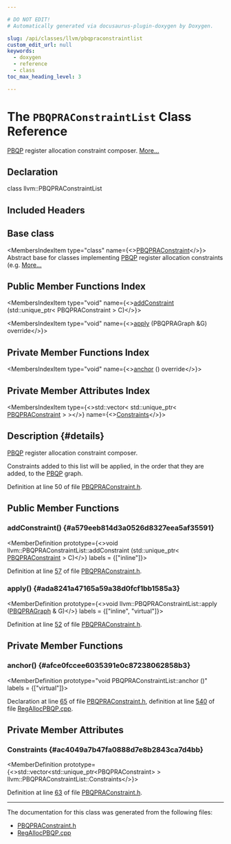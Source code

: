 ```yaml
---

# DO NOT EDIT!
# Automatically generated via docusaurus-plugin-doxygen by Doxygen.

slug: /api/classes/llvm/pbqpraconstraintlist
custom_edit_url: null
keywords:
  - doxygen
  - reference
  - class
toc_max_heading_level: 3

---
```





# The `PBQPRAConstraintList` Class Reference

<DoxygenPage pluginConfig={pluginConfig}>

<a href="/docs/api/namespaces/llvm/pbqp">PBQP</a> register allocation constraint composer. <a href="#details">More...</a>

## Declaration

<CodeBlock>class llvm::PBQPRAConstraintList</CodeBlock>

## Included Headers

<IncludesList>
<IncludesListItem
  filePath="llvm/CodeGen/PBQPRAConstraint.h"
  permalink="/docs/api/files/include/include/llvm/include/llvm/codegen/pbqpraconstraint-h"
  isLocal="true" />
</IncludesList>

## Base class

<MembersIndex>

<MembersIndexItem
  type="class"
  name={<><a href="/docs/api/classes/llvm/pbqpraconstraint">PBQPRAConstraint</a></>}>
Abstract base for classes implementing <a href="/docs/api/namespaces/llvm/pbqp">PBQP</a> register allocation constraints (e.g. <a href="/docs/api/classes/llvm/pbqpraconstraint/#details">More...</a>
</MembersIndexItem>

</MembersIndex>

## Public Member Functions Index

<MembersIndex>

<MembersIndexItem
  type="void"
  name={<><a href="#a579eeb814d3a0526d8327eea5af35591">addConstraint</a> (std::unique&#95;ptr&lt; PBQPRAConstraint &gt; C)</>}>
</MembersIndexItem>

<MembersIndexItem
  type="void"
  name={<><a href="#ada8241a47165a59a38d0fcf1bb1585a3">apply</a> (PBQPRAGraph &amp;G) override</>}>
</MembersIndexItem>

</MembersIndex>

## Private Member Functions Index

<MembersIndex>

<MembersIndexItem
  type="void"
  name={<><a href="#afce0fccee6035391e0c87238062858b3">anchor</a> () override</>}>
</MembersIndexItem>

</MembersIndex>

## Private Member Attributes Index

<MembersIndex>

<MembersIndexItem
  type={<>std::vector&lt; std::unique&#95;ptr&lt; <a href="/docs/api/classes/llvm/pbqpraconstraint">PBQPRAConstraint</a> &gt; &gt;</>}
  name={<><a href="#ac4049a7b47fa0888d7e8b2843ca7d4bb">Constraints</a></>}>
</MembersIndexItem>

</MembersIndex>

## Description {#details}

<a href="/docs/api/namespaces/llvm/pbqp">PBQP</a> register allocation constraint composer.

Constraints added to this list will be applied, in the order that they are added, to the <a href="/docs/api/namespaces/llvm/pbqp">PBQP</a> graph.

Definition at line 50 of file <a href="/docs/api/files/include/include/llvm/include/llvm/codegen/pbqpraconstraint-h">PBQPRAConstraint.h</a>.

<SectionDefinition>

## Public Member Functions

### addConstraint() {#a579eeb814d3a0526d8327eea5af35591}

<MemberDefinition
  prototype={<>void llvm::PBQPRAConstraintList::addConstraint (std::unique&#95;ptr&lt; <a href="/docs/api/classes/llvm/pbqpraconstraint">PBQPRAConstraint</a> &gt; C)</>}
  labels = {["inline"]}>

Definition at line <a href="/docs/api/files/include/include/llvm/include/llvm/codegen/pbqpraconstraint-h/#l00057">57</a> of file <a href="/docs/api/files/include/include/llvm/include/llvm/codegen/pbqpraconstraint-h">PBQPRAConstraint.h</a>.
</MemberDefinition>

### apply() {#ada8241a47165a59a38d0fcf1bb1585a3}

<MemberDefinition
  prototype={<>void llvm::PBQPRAConstraintList::apply (<a href="/docs/api/namespaces/llvm/#a3e50e01d41081a45d6a7f23af6b52df2">PBQPRAGraph</a> &amp; G)</>}
  labels = {["inline", "virtual"]}>

Definition at line <a href="/docs/api/files/include/include/llvm/include/llvm/codegen/pbqpraconstraint-h/#l00052">52</a> of file <a href="/docs/api/files/include/include/llvm/include/llvm/codegen/pbqpraconstraint-h">PBQPRAConstraint.h</a>.
</MemberDefinition>

</SectionDefinition>

<SectionDefinition>

## Private Member Functions

### anchor() {#afce0fccee6035391e0c87238062858b3}

<MemberDefinition
  prototype="void PBQPRAConstraintList::anchor ()"
  labels = {["virtual"]}>

Declaration at line <a href="/docs/api/files/include/include/llvm/include/llvm/codegen/pbqpraconstraint-h/#l00065">65</a> of file <a href="/docs/api/files/include/include/llvm/include/llvm/codegen/pbqpraconstraint-h">PBQPRAConstraint.h</a>, definition at line <a href="/docs/api/files/lib/lib/codegen/regallocpbqp-cpp/#l00540">540</a> of file <a href="/docs/api/files/lib/lib/codegen/regallocpbqp-cpp">RegAllocPBQP.cpp</a>.
</MemberDefinition>

</SectionDefinition>

<SectionDefinition>

## Private Member Attributes

### Constraints {#ac4049a7b47fa0888d7e8b2843ca7d4bb}

<MemberDefinition
  prototype={<>std::vector&lt;std::unique&#95;ptr&lt;PBQPRAConstraint&gt; &gt; llvm::PBQPRAConstraintList::Constraints</>}>

Definition at line <a href="/docs/api/files/include/include/llvm/include/llvm/codegen/pbqpraconstraint-h/#l00063">63</a> of file <a href="/docs/api/files/include/include/llvm/include/llvm/codegen/pbqpraconstraint-h">PBQPRAConstraint.h</a>.
</MemberDefinition>

</SectionDefinition>

<hr/>

The documentation for this class was generated from the following files:

<ul>
<li><a href="/docs/api/files/include/include/llvm/include/llvm/codegen/pbqpraconstraint-h">PBQPRAConstraint.h</a></li>
<li><a href="/docs/api/files/lib/lib/codegen/regallocpbqp-cpp">RegAllocPBQP.cpp</a></li>
</ul>

</DoxygenPage>
